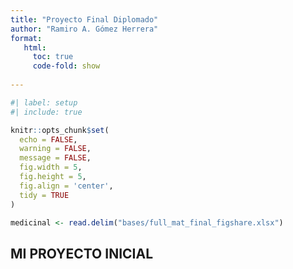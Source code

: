 ```yaml
---
title: "Proyecto Final Diplomado"
author: "Ramiro A. Gómez Herrera"
format: 
   html:
     toc: true
     code-fold: show
     
---
```


```r

#| label: setup
#| include: true

knitr::opts_chunk$set(
  echo = FALSE,        
  warning = FALSE,    
  message = FALSE,   
  fig.width = 5,      
  fig.height = 5,     
  fig.align = 'center', 
  tidy = TRUE         
)

```


```r

medicinal <- read.delim("bases/full_mat_final_figshare.xlsx")

```


## MI PROYECTO INICIAL

